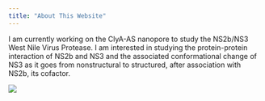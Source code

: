 ```yaml
---
title: "About This Website"
---
```

I am currently working on the ClyA-AS nanopore to study the NS2b/NS3 West Nile Virus Protease. I am interested in studying the protein-protein interaction of NS2b and NS3 and the associated conformational change of NS3 as it goes from nonstructural to structured, after association with NS2b, its cofactor.


![](images/myproject.png)



